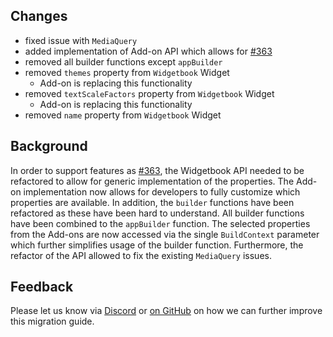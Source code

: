## Changes

- fixed issue with `MediaQuery`
- added implementation of Add-on API which allows for [#363](https://github.com/widgetbook/widgetbook/issues/363)
- removed all builder functions except `appBuilder`
- removed `themes` property from `Widgetbook` Widget
    - Add-on is replacing this functionality
- removed `textScaleFactors` property from `Widgetbook` Widget
    - Add-on is replacing this functionality
- removed `name` property from `Widgetbook` Widget

## Background

In order to support features as [#363](https://github.com/widgetbook/widgetbook/issues/363), the Widgetbook API needed to be refactored to allow for generic implementation of the properties. 
The Add-on implementation now allows for developers to fully customize which properties are available. 
In addition, the `builder` functions have been refactored as these have been hard to understand. 
All builder functions have been combined to the `appBuilder` function. 
The selected properties from the Add-ons are now accessed via the single `BuildContext` parameter which further simplifies usage of the builder function.
Furthermore, the refactor of the API allowed to fix the existing `MediaQuery` issues.

## Feedback

Please let us know via [Discord](https://discord.gg/zT4AMStAJA) or [on GitHub](https://github.com/widgetbook/widgetbook/issues) on how we can further improve this migration guide. 

<!-- ## Migration Plan

The migration plan features documentation for using [widgetbook_generator](https://pub.dev/packages/widgetbook_generator) and the manual approach.

### Removed `AppInfo`

The `AppInfo` model that was used to display the name of the Widgetbook in the upper right corner has been removed

<Tabs
  groupId="approach"
  values={[
    { label: 'Generator', value: 'generator' },
    { label: 'Manual', value: 'manual' },
  ]}
>
  <TabItem value="generator">
    The existing app:
    ```dart
    @WidgetbookApp.material(
      name: 'Widgetbook Name',
      ...
    )
    class App extends StatelessWidget { ... }
    ```

    After migration: 
    ```dart
    @WidgetbookApp.material(
      ...
    )
    class App extends StatelessWidget { ... }
    ```
  </TabItem>
  <TabItem value="manual">
    The existing app:
    ```dart 
    Widgetbook.material(
      appInfo: AppInfo(name: 'Widgetbook Name'),
      ...
    )
    ```

    After migration:

    ```dart 
    Widgetbook.material(
      ...
    )
    ```
  </TabItem>
</Tabs>

### Removed `themes` property from `WidgetbookApp`

<Tabs
  groupId="approach"
  values={[
    { label: 'Generator', value: 'generator' },
    { label: 'Manual', value: 'manual' },
  ]}
>
  <TabItem value="generator">
    <Success>
        No migration necessary.
    </Success>
  </TabItem>
  <TabItem value="manual">
    The functionality of the `themes` property has been replaced by the `ThemeAddon` for more information see [the documentation](/add-ons/theme-addon).
  </TabItem>
</Tabs>

### Removed `frames` property from `WidgetbookApp`

<Tabs
  groupId="approach"
  values={[
    { label: 'Generator', value: 'generator' },
    { label: 'Manual', value: 'manual' },
  ]}
>
  <TabItem value="generator">
    <Success>
        No migration necessary.
    </Success>
  </TabItem>
  <TabItem value="manual">
    The functionality of the `frames` property has been replaced by the `FrameAddon` for more information see [the documentation](/add-ons/frame-addon).
  </TabItem>
</Tabs>

### Removed `supportedLocales` and `localizationsDelegates` property from `WidgetbookApp`

<Tabs
  groupId="approach"
  values={[
    { label: 'Generator', value: 'generator' },
    { label: 'Manual', value: 'manual' },
  ]}
>
  <TabItem value="generator">
    <Success>
        No migration necessary.
    </Success>
  </TabItem>
  <TabItem value="manual">
    The functionality of the `supportedLocales` and `localizationsDelegates` properties has been replaced by the `LocalizationAddon` for more information see [the documentation](/add-ons/localization-addon).
  </TabItem>
</Tabs>

### Removed `supportedLocales` and `localizationsDelegates` properties from `WidgetbookApp`

<Tabs
  groupId="approach"
  values={[
    { label: 'Generator', value: 'generator' },
    { label: 'Manual', value: 'manual' },
  ]}
>
  <TabItem value="generator">
    <Success>
        No migration necessary.
    </Success>
  </TabItem>
  <TabItem value="manual">
    The functionality of the `supportedLocales` and `localizationsDelegates` properties has been replaced by the `LocalizationAddon` for more information see [the documentation](/add-ons/localization-addon).
  </TabItem>
</Tabs>

### Changes on how Widgets are catalogued


<Tabs
  groupId="approach"
  values={[
    { label: 'Generator', value: 'generator' },
    { label: 'Manual', value: 'manual' },
  ]}
>
  <TabItem value="generator">
    <Success>
        No migration necessary.
    </Success>
  </TabItem>
  <TabItem value="manual">
    The `categories` property of the `Widgetbook` Widget has been renamed to `directories`. 
    In addition, `WidgetbookCategory` and `WidgetbookFolder` got their `folders` and `widget` properties refactors to a `children` property that can contain any strucuturing tree element.

    The existing app:
    ```dart 
    Widgetbook.material(
      categories: [
        WidgetbookCategory(
          name: 'Category',
          folders: [
            WidgetbookFolder(
              name: 'widgets',
              widgets: [
                WidgetbookComponent(
                  name: '$Container',
                  useCases: [ /* ... */ ]
                )
              ]
            )
          ]
        )
      ],
      /* ... */
    )
    ```

    After migration:
    ```dart 
    Widgetbook.material(
      directories: [
        WidgetbookCategory(
          name: 'Category',
          children: [
            WidgetbookFolder(
              name: 'widgets',
              children: [
                WidgetbookComponent(
                  name: '$Container',
                  useCases: [ /* ... */ ]
                )
              ]
            )
          ]
        )
      ],
      /* ... */
    )
  </TabItem>
</Tabs>

### Removed builder functions

All builder functions have been combined into the `appBuilder` function. 
For more infos [read the documentation](/getting-started/configuration#customize-how-use-cases-are-previewed) regarding the function. -->
